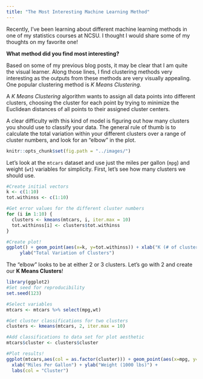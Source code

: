 ```yaml
---
title: "The Most Interesting Machine Learning Method"
---
```


Recently, I've been learning about different machine learning methods in one of my statistics courses at NCSU. I thought I would share some of my thoughts on my favorite one!

**What method did you find most interesting?**

Based on some of my previous blog posts, it may be clear that I am quite the visual learner. Along those lines, I find clustering methods very interesting as the outputs from these methods are very visually appealing. One popular clustering method is *K Means Clustering.*

A *K Means Clustering* algorithm wants to assign all data points into different clusters, choosing the cluster for each point by trying to minimize the Euclidean distances of all points to their assigned cluster centers.

A clear difficulty with this kind of model is figuring out how many clusters you should use to classify your data. The general rule of thumb is to calculate the total variation within your different clusters over a range of cluster numbers, and look for an "elbow" in the plot. 

```r
knitr::opts_chunk$set(fig.path = "../images/")
```

Let's look at the `mtcars` dataset and use just the miles per gallon (`mpg`) and weight (`wt`) variables for simplicity. First, let's see how many clusters we should use.

```r
#Create initial vectors
k <- c(1:10)
tot.withinss <- c(1:10)

#Get error values for the different cluster numbers
for (i in 1:10) {
  clusters <- kmeans(mtcars, i, iter.max = 10)
  tot.withinss[i] <- clusters$tot.withinss
}

#Create plot!
ggplot() + geom_point(aes(x=k, y=tot.withinss)) + xlab("K (# of clusters)") +
     ylab("Total Variation of Clusters")
```

The "elbow" looks to be at either 2 or 3 clusters. Let's go with 2 and create our **K Means Clusters**!

```r
library(ggplot2)
#Set seed for reproducibility
set.seed(123)

#Select variables
mtcars <- mtcars %>% select(mpg,wt)

#Get cluster classifications for two clusters
clusters <- kmeans(mtcars, 2, iter.max = 10)

#Add classifications to data set for plot aesthetic
mtcars$cluster <- clusters$cluster

#Plot results!
ggplot(mtcars,aes(col = as.factor(cluster))) + geom_point(aes(x=mpg, y=wt)) + 
  xlab("Miles Per Gallon") + ylab("Weight (1000 lbs)") + 
  labs(col = "Cluster")
```



